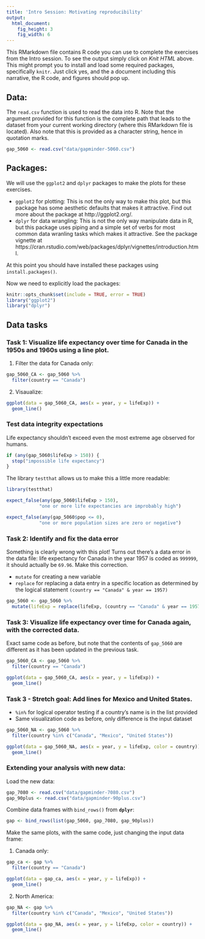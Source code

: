 ```yaml
---
title: 'Intro Session: Motivating reproducibility'
output:
  html_document:
    fig_height: 3
    fig_width: 6
---
```


This RMarkdown file contains R code you can use to complete the exercises from the Intro
session. To see the output simply click on *Knit HTML* above. This might prompt you to
install and load some required packages, specifically `knitr`. Just click yes, and the a
document including this narrative, the R code, and figures should pop up.

## Data:

The `read.csv` function is used to read the data into R. Note that the argument provided
for this function is the complete path that leads to the dataset from your current
working directory (where this RMarkdown file is located). Also note that this
is provided as a character string, hence in quotation marks.

```r
gap_5060 <- read.csv("data/gapminder-5060.csv")
```

## Packages:

We will use the `ggplot2` and `dplyr` packages to make the plots for these exercises.

- `ggplot2` for plotting: This is not the only way to make this plot, but this package
has some aesthetic defaults that makes it attractive. Find out more about the package
at http://ggplot2.org/.
- `dplyr` for data wrangling: This is not the only way manipulate data in R, but this
package uses piping and a simple set of verbs for most common data wranling tasks which
makes it attractive. See the package vignette at https://cran.rstudio.com/web/packages/dplyr/vignettes/introduction.html.

At this point you should have installed these packages using `install.packages()`.

Now we need to explicitly load the packages:

```r
knitr::opts_chunk$set(include = TRUE, error = TRUE)
library("ggplot2")
library("dplyr")
```

## Data tasks

### Task 1: Visualize life expectancy over time for Canada in the 1950s and 1960s using a line plot.

1. Filter the data for Canada only:
```r
gap_5060_CA <- gap_5060 %>%
  filter(country == "Canada")
```

2. Visaualize:
```r
ggplot(data = gap_5060_CA, aes(x = year, y = lifeExp)) +
  geom_line()
```

### Test data integrity expectations

Life expectancy shouldn't exceed even the most extreme age observed for humans.

```r
if (any(gap_5060$lifeExp > 150)) {
  stop("impossible life expectancy")
}
```

The library `testthat` allows us to make this a little more readable:

```r
library(testthat)
```

```r
expect_false(any(gap_5060$lifeExp > 150),
            "one or more life expectancies are improbably high")
```

```r
expect_false(any(gap_5060$pop <= 0),
            "one or more population sizes are zero or negative")
```

### Task 2: Identify and fix the data error

Something is clearly wrong with this plot! Turns out there's a data error in the data file: life expectancy for Canada in the year 1957 is coded as `999999`, it should actually be `69.96`. Make this correction.

- `mutate` for creating a new variable
- `replace` for replacing a data entry in a specific
location as determined by the logical statement `(country == "Canada" & year == 1957)`

```r
gap_5060 <- gap_5060 %>%
  mutate(lifeExp = replace(lifeExp, (country == "Canada" & year == 1957), 69.96))
```

### Task 3: Visualize life expectancy over time for Canada again, with the corrected data.

Exact same code as before, but note that the contents of `gap_5060` are different as it
has been updated in the previous task.

```r
gap_5060_CA <- gap_5060 %>%
  filter(country == "Canada")

ggplot(data = gap_5060_CA, aes(x = year, y = lifeExp)) +
  geom_line()
```

### Task 3 - Stretch goal: Add lines for Mexico and United States.

- `%in%` for logical operator testing if a country's name is in the list provided
- Same visualization code as before, only difference is the input dataset

```r
gap_5060_NA <- gap_5060 %>%
  filter(country %in% c("Canada", "Mexico", "United States"))

ggplot(data = gap_5060_NA, aes(x = year, y = lifeExp, color = country)) +
  geom_line()
```

### Extending your analysis with new data:

Load the new data:

```r
gap_7080 <- read.csv("data/gapminder-7080.csv")
gap_90plus <- read.csv("data/gapminder-90plus.csv")
```

Combine data frames with `bind_rows()` from **`dplyr`**:

```r
gap <- bind_rows(list(gap_5060, gap_7080, gap_90plus))
```

Make the same plots, with the same code, just changing the input data frame:

1. Canada only:

```r
gap_ca <- gap %>%
  filter(country == "Canada")

ggplot(data = gap_ca, aes(x = year, y = lifeExp)) +
  geom_line()
```

2. North America:

```r
gap_NA <- gap %>%
  filter(country %in% c("Canada", "Mexico", "United States"))

ggplot(data = gap_NA, aes(x = year, y = lifeExp, color = country)) +
  geom_line()
```
